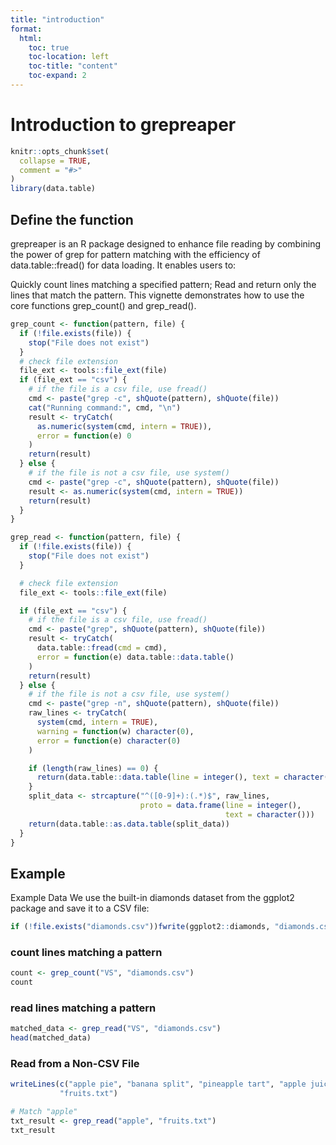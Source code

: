 ```yaml
---
title: "introduction"
format: 
  html:
    toc: true          
    toc-location: left 
    toc-title: "content"  
    toc-expand: 2      
---
```

# Introduction to grepreaper
```r
knitr::opts_chunk$set(
  collapse = TRUE,
  comment = "#>"
)
library(data.table)
```

## Define the function
grepreaper is an R package designed to enhance file reading by combining the power of grep for pattern matching with the efficiency of data.table::fread() for data loading. It enables users to:

Quickly count lines matching a specified pattern;
Read and return only the lines that match the pattern.
This vignette demonstrates how to use the core functions grep_count() and grep_read().
```r
grep_count <- function(pattern, file) {
  if (!file.exists(file)) {
    stop("File does not exist")
  }
  # check file extension
  file_ext <- tools::file_ext(file)
  if (file_ext == "csv") {
    # if the file is a csv file, use fread()
    cmd <- paste("grep -c", shQuote(pattern), shQuote(file))
    cat("Running command:", cmd, "\n")
    result <- tryCatch(
      as.numeric(system(cmd, intern = TRUE)),
      error = function(e) 0
    )
    return(result)
  } else {
    # if the file is not a csv file, use system()
    cmd <- paste("grep -c", shQuote(pattern), shQuote(file))
    result <- as.numeric(system(cmd, intern = TRUE))
    return(result)
  }
}

grep_read <- function(pattern, file) {
  if (!file.exists(file)) {
    stop("File does not exist")
  }

  # check file extension
  file_ext <- tools::file_ext(file)

  if (file_ext == "csv") {
    # if the file is a csv file, use fread()
    cmd <- paste("grep", shQuote(pattern), shQuote(file))
    result <- tryCatch(
      data.table::fread(cmd = cmd),
      error = function(e) data.table::data.table()
    )
    return(result)
  } else {
    # if the file is not a csv file, use system()
    cmd <- paste("grep -n", shQuote(pattern), shQuote(file))
    raw_lines <- tryCatch(
      system(cmd, intern = TRUE),
      warning = function(w) character(0),
      error = function(e) character(0)
    )

    if (length(raw_lines) == 0) {
      return(data.table::data.table(line = integer(), text = character()))
    }
    split_data <- strcapture("^([0-9]+):(.*)$", raw_lines,
                             proto = data.frame(line = integer(),
                                                text = character()))
    return(data.table::as.data.table(split_data))
  }
}

```


## Example
Example Data
We use the built-in diamonds dataset from the ggplot2 package and save it to a CSV file:
```r
if (!file.exists("diamonds.csv"))fwrite(ggplot2::diamonds, "diamonds.csv")
```
### count lines matching a pattern
```r
count <- grep_count("VS", "diamonds.csv")
count
```
### read lines matching a pattern
```r
matched_data <- grep_read("VS", "diamonds.csv")
head(matched_data)

```
### Read from a Non-CSV File
```r
writeLines(c("apple pie", "banana split", "pineapple tart", "apple juice"),
           "fruits.txt")

# Match "apple"
txt_result <- grep_read("apple", "fruits.txt")
txt_result

```



